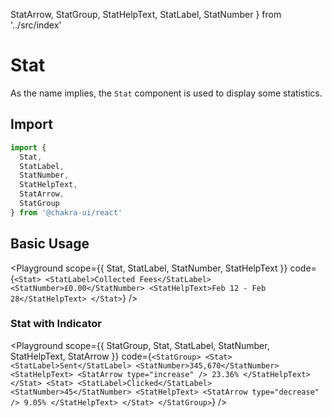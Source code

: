 

  StatArrow,
  StatGroup,
  StatHelpText,
  StatLabel,
  StatNumber
} from '../src/index'


# Stat

As the name implies, the `Stat` component is used to display some statistics.

## Import

```js
import {
  Stat,
  StatLabel,
  StatNumber,
  StatHelpText,
  StatArrow,
  StatGroup
} from '@chakra-ui/react'
```

## Basic Usage

<Playground
  scope={{ Stat, StatLabel, StatNumber, StatHelpText }}
  code={`
<Stat>
  <StatLabel>Collected Fees</StatLabel>
  <StatNumber>£0.00</StatNumber>
  <StatHelpText>Feb 12 - Feb 28</StatHelpText>
</Stat>
`}
/>

### Stat with Indicator

<Playground
  scope={{ StatGroup, Stat, StatLabel, StatNumber, StatHelpText, StatArrow }}
  code={`
<StatGroup>
  <Stat>
    <StatLabel>Sent</StatLabel>
    <StatNumber>345,670</StatNumber>
    <StatHelpText>
      <StatArrow type="increase" />
      23.36%
    </StatHelpText>
  </Stat>
  <Stat>
    <StatLabel>Clicked</StatLabel>
    <StatNumber>45</StatNumber>
    <StatHelpText>
      <StatArrow type="decrease" />
      9.05%
    </StatHelpText>
  </Stat>
</StatGroup>
`}
/>
